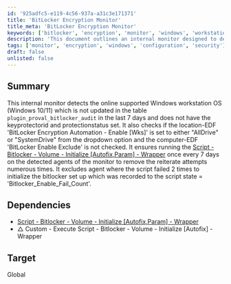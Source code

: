 ```yaml
---
id: '925adfc5-e119-4c56-937a-a31c3e171371'
title: 'BitLocker Encryption Monitor'
title_meta: 'BitLocker Encryption Monitor'
keywords: ['bitlocker', 'encryption', 'monitor', 'windows', 'workstation']
description: 'This document outlines an internal monitor designed to detect unsupported Windows workstation operating systems that have not been updated regarding BitLocker encryption status. It checks for specific conditions related to the key protector ID, protection status, and configuration settings, ensuring compliance and proper execution of the associated BitLocker initialization script.'
tags: ['monitor', 'encryption', 'windows', 'configuration', 'security']
draft: false
unlisted: false
---
```

## Summary

This internal monitor detects the online supported Windows workstation OS (Windows 10/11) which is not updated in the table `plugin_proval_bitlocker_audit` in the last 7 days and does not have the keyprotectorid and protectionstatus set. It also checks if the location-EDF 'BitLocker Encryption Automation - Enable [Wks]' is set to either "AllDrive" or "SystemDrive" from the dropdown option and the computer-EDF 'BitLocker Enable Exclude' is not checked. It ensures running the [Script - Bitlocker - Volume - Initialize [Autofix,Param] - Wrapper](https://proval.itglue.com/DOC-5078775-16716755) once every 7 days on the detected agents of the monitor to remove the reiterate attempts numerous times. It excludes agent where the script failed 2 times to initialize the bitlocker set up which was recorded to the script state = 'Bitlocker_Enable_Fail_Count'.

## Dependencies

- [Script - Bitlocker - Volume - Initialize [Autofix,Param] - Wrapper](https://proval.itglue.com/DOC-5078775-16716755)  
- △ Custom - Execute Script - Bitlocker - Volume - Initialize [Autofix] - Wrapper  

## Target

Global












